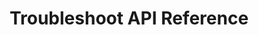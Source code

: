 ---
title: Troubleshoot API Reference
description: API Reference Documentation for Collectors, Redactors, and Analyzers
introHeader: ""
---